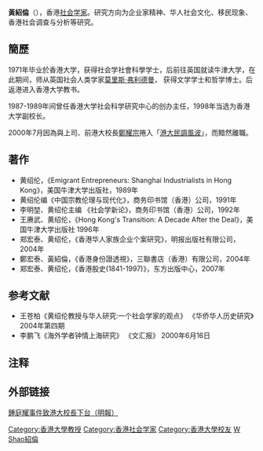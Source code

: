 {{BLP unsourced|time=2011-07-24}}
'''黃紹倫'''{{SBSHK}}{{BBSHK}}{{JP}}（{{bd|1948年|catIdx=Huang黄}}），香港[[社会学家|社会学家]]。研究方向为企业家精神、华人社会文化、移民现象、香港社会调查与分析等研究。 

==簡歷==
1971年毕业於香港大学，获得社会学社會科學学士，后前往英国就读牛津大学，在此期间，师从英国社会人类学家[[莫里斯·弗利德曼|莫里斯·弗利德曼]]， 获得文学学士和哲学博士。后返港进入香港大学教书。

1987-1989年间曾任香港大学社会科学研究中心的创办主任，1998年当选为香港大学副校长。

2000年7月因為與上司、前港大校長[[鄭耀宗|鄭耀宗]]捲入「[[港大民調風波|港大民調風波]]」，而黯然離職。

==著作==
*黄绍伦，《Emigrant Entrepreneurs: Shanghai Industrialists in Hong Kong》，美国牛津大学出版社，1989年
*黄绍伦编《中国宗教伦理与现代化》，商务印书馆（香港）公司，1991年
*李明堃、黄绍伦主编 《社会学新论》，商务印书馆（香港）公司，1992年
*王赓武、黄绍伦，《Hong Kong's Transition: A Decade After the Deal》，美国牛津大学出版社 1996年
*郑宏泰、黄绍伦，《香港华人家族企业个案研究》，明报出版社有限公司，2004年
*鄭宏泰、黃紹倫，《香港身份證透視》，三聯書店（香港）有限公司，2004年
*郑宏泰、黄绍伦，《香港股史(1841-1997)》，东方出版中心，2007年

==参考文献==
*王苍柏《黄绍伦教授与华人研究:一个社会学家的观点》 《华侨华人历史研究》2004年第四期
*李鹏飞《海外学者钟情上海研究》 《文汇报》  2000年6月16日

==注释==
{{reflist}}

==外部链接==
[https://web.archive.org/web/20160304111155/http://www.mingpaosf.com/htm/News/20100407/HK-gaa2.htm 鍾庭耀事件致港大校長下台（明報）]

{{DEFAULTSORT:Wong黃紹倫}}
[[Category:香港大學教授|Category:香港大學教授]]
[[Category:香港社会学家|Category:香港社会学家]]
[[Category:香港大學校友|Category:香港大學校友]]
[[Category:牛津大學校友|W]]
[[Category:黃姓|Shao紹倫]]


{{HK-bio-stub}}